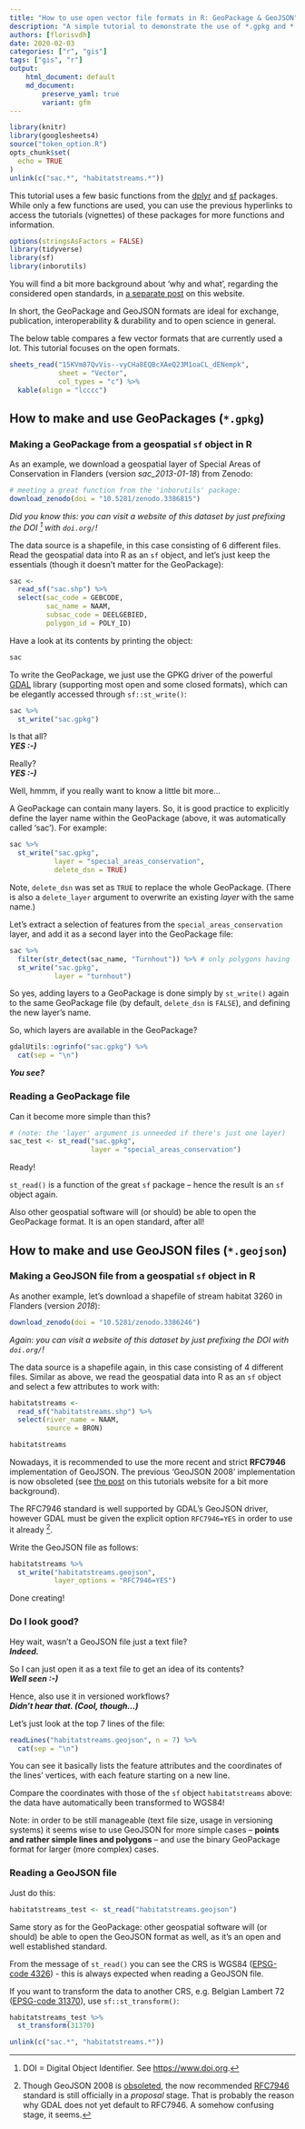 ```yaml
---
title: "How to use open vector file formats in R: GeoPackage & GeoJSON"
description: "A simple tutorial to demonstrate the use of *.gpkg and *.geojson files in R"
authors: [florisvdh]
date: 2020-02-03
categories: ["r", "gis"]
tags: ["gis", "r"]
output: 
    html_document: default
    md_document:
        preserve_yaml: true
        variant: gfm
---
```


```r
library(knitr)
library(googlesheets4)
source("token_option.R")
opts_chunk$set(
  echo = TRUE
)
unlink(c("sac.*", "habitatstreams.*"))
```


This tutorial uses a few basic functions from the [dplyr](https://dplyr.tidyverse.org) and [sf](https://r-spatial.github.io/sf/) packages.
While only a few functions are used, you can use the previous hyperlinks to access the tutorials (vignettes) of these packages for more functions and information.

```r
options(stringsAsFactors = FALSE)
library(tidyverse)
library(sf)
library(inborutils)
```

You will find a bit more background about 'why and what', regarding the considered open standards, in [a separate post](../../articles/geospatial_standards/) on this website.

In short, the GeoPackage and GeoJSON formats are ideal for exchange, publication, interoperability & durability and to open science in general.

The below table compares a few vector formats that are currently used a lot.
This tutorial focuses on the open formats.

```r
sheets_read("15KVm87QvVis--vyCHa8EQBcXAeQ23M1oaCL_dENempk", 
            sheet = "Vector",
            col_types = "c") %>% 
  kable(align = "lcccc")
```


## How to make and use GeoPackages (`*.gpkg`)

### Making a GeoPackage from a geospatial `sf` object in R

As an example, we download a geospatial layer of Special Areas of Conservation in Flanders (version _sac_2013-01-18_) from Zenodo:

```r
# meeting a great function from the 'inborutils' package:
download_zenodo(doi = "10.5281/zenodo.3386815")
```

_Did you know this: you can visit a website of this dataset by just prefixing the DOI ^[DOI = Digital Object Identifier. See <https://www.doi.org>.] with `doi.org/`!_

The data source is a shapefile, in this case consisting of 6 different files.
Read the geospatial data into R as an `sf` object, and let's just keep the essentials (though it doesn't matter for the GeoPackage):

```r
sac <- 
  read_sf("sac.shp") %>% 
  select(sac_code = GEBCODE,
         sac_name = NAAM,
         subsac_code = DEELGEBIED,
         polygon_id = POLY_ID)
```

Have a look at its contents by printing the object:

```r
sac
```

To write the GeoPackage, we just use the GPKG driver of the powerful [GDAL](https://gdal.org) library (supporting most open and some closed formats), which can be elegantly accessed through `sf::st_write()`:

```r
sac %>% 
  st_write("sac.gpkg")
```

Is that all?\
_**YES :-)**_

Really?\
_**YES :-)**_

Well, hmmm, if you really want to know a little bit more...

A GeoPackage can contain many layers.
So, it is good practice to explicitly define the layer name within the GeoPackage (above, it was automatically called 'sac').
For example:

```r
sac %>% 
  st_write("sac.gpkg",
           layer = "special_areas_conservation",
           delete_dsn = TRUE)
```

Note, `delete_dsn` was set as `TRUE` to replace the whole GeoPackage.
(There is also a `delete_layer` argument to overwrite an existing _layer_ with the same name.)

Let's extract a selection of features from the `special_areas_conservation` layer, and add it as a second layer into the GeoPackage file:

```r
sac %>% 
  filter(str_detect(sac_name, "Turnhout")) %>% # only polygons having 'Turnhout' in their name field
  st_write("sac.gpkg",
           layer = "turnhout")
```

So yes, adding layers to a GeoPackage is done simply by `st_write()` again to the same GeoPackage file (by default, `delete_dsn` is `FALSE`), and defining the new layer's name.

So, which layers are available in the GeoPackage?

```r
gdalUtils::ogrinfo("sac.gpkg") %>% 
  cat(sep = "\n")
```

_**You see?**_

### Reading a GeoPackage file

Can it become more simple than this?

```r
# (note: the 'layer' argument is unneeded if there's just one layer)
sac_test <- st_read("sac.gpkg",
                    layer = "special_areas_conservation")
```

Ready!

`st_read()` is a function of the great `sf` package -- hence the result is an `sf` object again.

Also other geospatial software will (or should) be able to open the GeoPackage format.
It is an open standard, after all!


## How to make and use GeoJSON files (`*.geojson`)

### Making a GeoJSON file from a geospatial `sf` object in R

As another example, let's download a shapefile of stream habitat 3260 in Flanders (version _2018_):

```r
download_zenodo(doi = "10.5281/zenodo.3386246")
```

_Again: you can visit a website of this dataset by just prefixing the DOI with `doi.org/`!_

The data source is a shapefile again, in this case consisting of 4 different files.
Similar as above, we read the geospatial data into R as an `sf` object and select a few attributes to work with:

```r
habitatstreams <- 
  read_sf("habitatstreams.shp") %>% 
  select(river_name = NAAM,
         source = BRON)
```


```r
habitatstreams
```

Nowadays, it is recommended to use the more recent and strict **RFC7946** implementation of GeoJSON.
The previous 'GeoJSON 2008' implementation is now obsoleted
(see [the post](../../articles/geospatial_standards/) on this tutorials website for a bit more background).

The RFC7946 standard is well supported by GDAL's GeoJSON driver, however GDAL must be given the explicit option `RFC7946=YES` in order to use it already ^[
Though GeoJSON 2008 is [obsoleted](http://geojson.org/geojson-spec.html), the now recommended [RFC7946](https://tools.ietf.org/html/rfc7946) standard is still officially in a _proposal_ stage.
That is probably the reason why GDAL does not yet default to RFC7946.
A somehow confusing stage, it seems.
].

Write the GeoJSON file as follows:

```r
habitatstreams %>% 
  st_write("habitatstreams.geojson",
           layer_options = "RFC7946=YES")
```

Done creating!

### Do I look good?

Hey wait, wasn't a GeoJSON file just a text file?\
_**Indeed.**_

So I can just open it as a text file to get an idea of its contents?\
_**Well seen :-)**_

Hence, also use it in versioned workflows?\
_**Didn't hear that. (Cool, though...)**_

Let's just look at the top 7 lines of the file:

```r
readLines("habitatstreams.geojson", n = 7) %>% 
  cat(sep = "\n")
```

You can see it basically lists the feature attributes and the coordinates of the lines' vertices, with each feature starting on a new line.

Compare the coordinates with those of the `sf` object `habitatstreams` above: the data have automatically been transformed to WGS84!

Note: in order to be still manageable (text file size, usage in versioning systems) it seems wise to use GeoJSON for more simple cases -- **points and rather simple lines and polygons** -- and use the binary GeoPackage format for larger (more complex) cases.

### Reading a GeoJSON file

Just do this:

```r
habitatstreams_test <- st_read("habitatstreams.geojson")
```

Same story as for the GeoPackage: other geospatial software will (or should) be able to open the GeoJSON format as well, as it's an open and well established standard.

From the message of `st_read()` you can see the CRS is WGS84 ([EPSG-code 4326](https://epsg.io/4326)) - this is always expected when reading a GeoJSON file.

If you want to transform the data to another CRS, e.g. Belgian Lambert 72 ([EPSG-code 31370](https://epsg.io/31370)), use `sf::st_transform()`:

```r
habitatstreams_test %>% 
  st_transform(31370)
```

```r
unlink(c("sac.*", "habitatstreams.*"))
```
